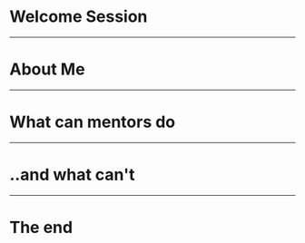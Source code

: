 # Welcome Session

---

# About Me

---

# What can mentors do

---

# ..and what can't

---

# The end
